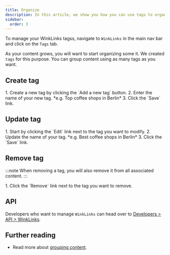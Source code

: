 ```yaml
---
title: Organize
description: In this article, we show you how you can use tags to organize your content.
sidebar:
  order: 3
---
```



To manage your WinkLinks tagss, navigate to `WinkLinks` in the main nav bar and click on the `Tags` tab.

As your content grows, you will want to start organizing some it. We created `tags` for this purpose. You can group content using as many tags as you want.

## Create tag

<Steps>
1. Create a new tag by clicking the `Add a new tag` button.
2. Enter the name of your new tag. *e.g. Top coffee shops in Berlin*
3. Click the `Save` link.
</Steps>

## Update tag

<Steps>
1. Start by clicking the `Edit` link next to the tag you want to modify.
2. Update the name of your tag. *e.g. Best coffee shops in Berlin*
3. Click the `Save` link.
</Steps>

## Remove tag

:::note
When removing a tag, you will also remove it from all associated content.
:::

<Steps>
1. Click the `Remove` link next to the tag you want to remove.
</Steps>

## API

Developers who want to manage `WinkLinks` can head over to [Developers > API > WinkLinks](/developers/apis/#winklinks-api).

## Further reading

- Read more about [grouping content](/link-manager/content#grouping-content).
